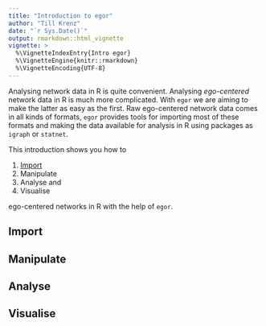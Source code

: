 ```yaml
---
title: "Introduction to egor"
author: "Till Krenz"
date: "`r Sys.Date()`"
output: rmarkdown::html_vignette
vignette: >
  %\VignetteIndexEntry{Intro egor}
  %\VignetteEngine{knitr::rmarkdown}
  %\VignetteEncoding{UTF-8}
---
```


Analysing network data in R is quite convenient. Analysing *ego-centered* network data in R is much more complicated. With `egor` we are aiming to make the latter as easy as the first. Raw ego-centered network data comes in all kinds of formats, `egor` provides tools for importing most of these formats and making the data available for analysis in R using packages as `igraph` or `statnet`.

This introduction shows you how to

1. [Import](import.html)
2. Manipulate
3. Analyse and
4. Visualise

ego-centered networks in R with the help of `egor`.

## Import


## Manipulate

## Analyse

## Visualise
